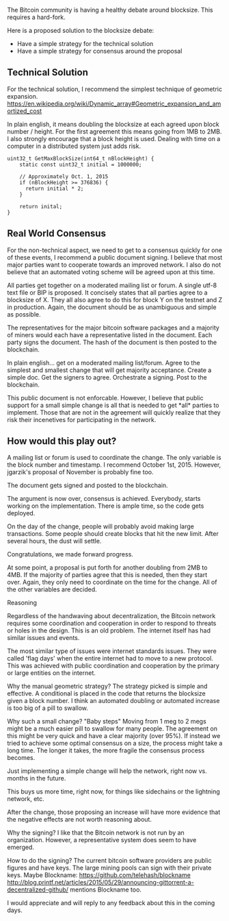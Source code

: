 
The Bitcoin community is having a healthy debate around blocksize. This requires a hard-fork.

Here is a proposed solution to the blocksize debate:

* Have a simple strategy for the technical solution
* Have a simple strategy for consensus around the proposal

== Technical Solution ==
For the technical solution, I recommend the simplest technique of geometric expansion.
https://en.wikipedia.org/wiki/Dynamic_array#Geometric_expansion_and_amortized_cost

In plain english, it means doubling the blocksize at each agreed upon block number / height.
For the first agreement this means going from 1MB to 2MB. I also strongly encourage that a block
height is used. Dealing with time on a computer in a distributed system just adds risk.

<pre>
uint32_t GetMaxBlockSize(int64_t nBlockHeight) {
    static const uint32_t initial = 1000000;

    // Approximately Oct. 1, 2015    
    if (nBlockHeight >= 376836) {
      return initial * 2;
    }
    
    return inital;
}
</pre>

== Real World Consensus ==

For the non-technical aspect, we need to get to a consensus quickly for one of these
events, I recommend a public document signing. I believe that most major parties want
to cooperate towards an improved network. I also do not believe that an automated voting scheme will be agreed 
upon at this time.

All parties get together on a moderated mailing list or forum. A single utf-8 text file or BIP is proposed. 
It concisely states that all parties agree to a blocksize of X. They all also agree to do this for block Y on the
testnet and Z in production. Again, the document should be as unambiguous and simple as possible.

The representatives for the major bitcoin software packages and a majority of miners would each have a representative listed in the document. Each party signs the document. The hash of the document is then posted to the blockchain. 

In plain english... get on a moderated mailing list/forum. Agree to the simplest and smallest change that will get majority acceptance. Create a simple doc. Get the signers to agree. Orchestrate a signing. Post to the blockchain.

This public document is not enforcable. However, I believe that public support for a small simple change is all that is needed to get *all* parties to implement. Those that are not in the agreement will quickly realize that they risk their incenetives for participating in the network.

==How would this play out?==

A mailing list or forum is used to coordinate the change. The only variable is the block number and timestamp.
I recommend October 1st, 2015. However, jgarzik's proposal of November is probably fine too.

The document gets signed and posted to the blockchain.

The argument is now over, consensus is achieved. Everybody, starts working on the implementation. There is ample time, so the 
code gets deployed.

On the day of the change, people will probably avoid making large transactions. Some people should create blocks that hit the new limit. After several hours, the dust will settle.

Congratulations, we made forward progress.

At some point, a proposal is put forth for another doubling from 2MB to 4MB. If the majority of parties agree that this is needed, then they start over. Again, they only need to coordinate on the time for the change. All of the other variables are decided.


Reasoning

Regardless of the handwaving about decentralization, the Bitcoin network requires some coordination and cooperation in order to respond to threats or holes in the design.  This is an old problem. The internet itself has had similar issues and events.

The most similar type of issues were internet standards issues. They were called 'flag days' when the entire internet had to move to a new protocol. This was achieved with public coordination and cooperation by the primary or large entities on the internet.

Why the manual geometric strategy?
The strategy picked is simple and effective. A conditional is placed in the code that returns the blocksize given a block number. I think an automated doubling or automated increase is too big of a pill to swallow.

Why such a small change?  "Baby steps"
Moving from 1 meg to 2 megs might be a much easier pill to swallow for many people. The agreement on this might be very quick and have a clear majority (over 95%). 
If instead we tried to achieve some optimal consensus on a size, the process might take a long time. The longer it takes, the more fragile the consensus process becomes.

Just implementing a simple change will help the network, right now vs. months in the future. 

This buys us more time, right now, for things like sidechains or the lightning network, etc.

After the change, those proposing an increase will have more evidence that the negative effects are not worth reasoning about.

Why the signing?
I like that the Bitcoin network is not run by an organization. However, a representative system does seem to have emerged.

How to do the signing?
The current bitcoin software providers are public figures and have keys. The large mining pools can sign with their private keys.
Maybe Blockname:
https://github.com/telehash/blockname
http://blog.printf.net/articles/2015/05/29/announcing-gittorrent-a-decentralized-github/ mentions Blockname too.

I would appreciate and will reply to any feedback about this in the coming days.

